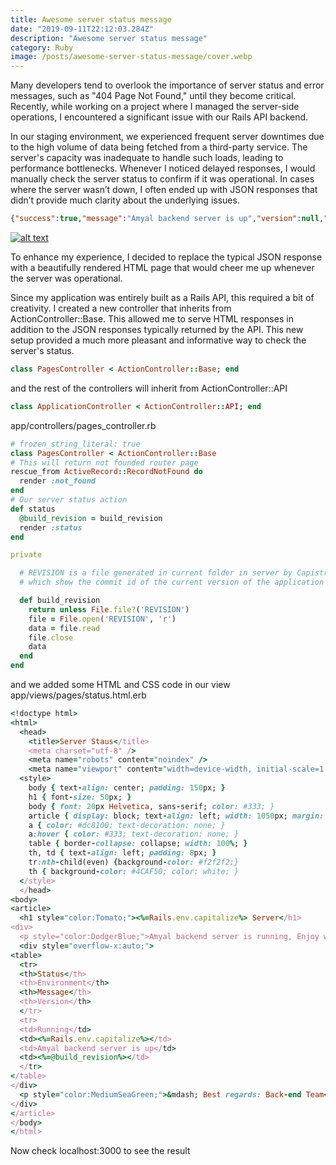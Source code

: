 ```yaml
---
title: Awesome server status message
date: "2019-09-11T22:12:03.284Z"
description: "Awesome server status message"
category: Ruby
image: /posts/awesome-server-status-message/cover.webp
---
```



Many developers tend to overlook the importance of server status and error messages, such as "404 Page Not Found," until they become critical. Recently, while working on a project where I managed the server-side operations, I encountered a significant issue with our Rails API backend.

In our staging environment, we experienced frequent server downtimes due to the high volume of data being fetched from a third-party service. The server's capacity was inadequate to handle such loads, leading to performance bottlenecks. Whenever I noticed delayed responses, I would manually check the server status to confirm if it was operational. In cases where the server wasn’t down, I often ended up with JSON responses that didn’t provide much clarity about the underlying issues.


```JSON
{"success":true,"message":"Amyal backend server is up","version":null,"env":"development"}
```

[![alt text](/posts/awesome-server-status-message/server-up.png)](https://www.youtube.com/watch?v=HJZ9TnKrt7Q "Alpha preview: Action Text for Rails 6")

To enhance my experience, I decided to replace the typical JSON response with a beautifully rendered HTML page that would cheer me up whenever the server was operational.

Since my application was entirely built as a Rails API, this required a bit of creativity. I created a new controller that inherits from ActionController::Base. This allowed me to serve HTML responses in addition to the JSON responses typically returned by the API. This new setup provided a much more pleasant and informative way to check the server's status.



```ruby
class PagesController < ActionController::Base; end
```

and the rest of the controllers will inherit from ActionController::API

```ruby
class ApplicationController < ActionController::API; end
```

app/controllers/pages_controller.rb


```ruby
# frozen_string_literal: true
class PagesController < ActionController::Base
# This will return not founded router page
rescue_from ActiveRecord::RecordNotFound do
  render :not_found
end
# Our server status action
def status
  @build_revision = build_revision
  render :status
end

private

  # REVISION is a file generated in current folder in server by Capistrano
  # which show the commit id of the current version of the application in current folder

  def build_revision
    return unless File.file?('REVISION')
    file = File.open('REVISION', 'r')
    data = file.read
    file.close
    data
  end
end
```

and we added some HTML and CSS code in our view
app/views/pages/status.html.erb

```ruby
<!doctype html>
<html>
  <head>
    <title>Server Staus</title>
    <meta charset="utf-8" />
    <meta name="robots" content="noindex" />
    <meta name="viewport" content="width=device-width, initial-scale=1.0">
  <style>
    body { text-align: center; padding: 150px; }
    h1 { font-size: 50px; }
    body { font: 20px Helvetica, sans-serif; color: #333; }
    article { display: block; text-align: left; width: 1050px; margin: 0 auto; }
    a { color: #dc8100; text-decoration: none; }
    a:hover { color: #333; text-decoration: none; }
    table { border-collapse: collapse; width: 100%; }
    th, td { text-align: left; padding: 8px; }
    tr:nth-child(even) {background-color: #f2f2f2;}
    th { background-color: #4CAF50; color: white; }
  </style>
  </head>
<body>
<article>
  <h1 style="color:Tomato;"><%=Rails.env.capitalize%> Server</h1>
<div>
  <p style="color:DodgerBlue;">Amyal backend server is running, Enjoy with our api&rsquo;s!</p>
  <div style="overflow-x:auto;">
<table>
  <tr>
  <th>Status</th>
  <th>Environment</th>
  <th>Message</th>
  <th>Version</th>
  </tr>
  <tr>
  <td>Running</td>
  <td><%=Rails.env.capitalize%></td>
  <td>Amyal backend server is up</td>
  <td><%=@build_revision%></td>
  </tr>
</table>
</div>
  <p style="color:MediumSeaGreen;">&mdash; Best regards: Back-end Team</p>
</div>
</article>
</body>
</html>
```

Now check localhost:3000 to see the result